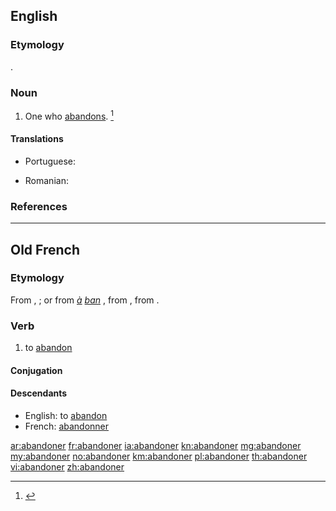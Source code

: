 ==English==

===Etymology===
{{suffix|abandon|er|lang=en}}.

===Noun===
{{en-noun}}

# One who [[abandon]]s. {{defdate|Late 16<sup>th</sup> century.}}<ref name=SOED>{{R:SOED5|page=2}}</ref>

====Translations====
{{trans-top|one who abandons}}
* Portuguese: {{t+|pt|abandonador|m}}
{{trans-mid}}
* Romanian: {{t|ro|abandonator}}
{{trans-bottom}}

===References===
<references/>

----

==Old French==

===Etymology===
From {{term|abandon|lang=fro}}, {{term|abandun|lang=fro}}; or from ''[[à]] [[ban]]'' {{m|fro|doner}}, from {{etyl|frk|fro}} {{m|frk|*bann}}, from {{etyl|gem-pro|fro}} {{m|gem-pro|*bannaną}}.

===Verb===
{{head|fro|verb}}

# to [[abandon]]

====Conjugation====
{{fro-conj-er}}

====Descendants====
* English: to [[abandon]]
* French: [[abandonner]]

[[ar:abandoner]]
[[fr:abandoner]]
[[ia:abandoner]]
[[kn:abandoner]]
[[mg:abandoner]]
[[my:abandoner]]
[[no:abandoner]]
[[km:abandoner]]
[[pl:abandoner]]
[[th:abandoner]]
[[vi:abandoner]]
[[zh:abandoner]]